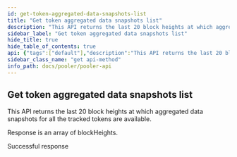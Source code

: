 ```yaml
---
id: get-token-aggregated-data-snapshots-list
title: "Get token aggregated data snapshots list"
description: "This API returns the last 20 block heights at which aggregated data snapshots for all the tracked tokens are available."
sidebar_label: "Get token aggregated data snapshots list"
hide_title: true
hide_table_of_contents: true
api: {"tags":["default"],"description":"This API returns the last 20 block heights at which aggregated data snapshots for all the tracked tokens are available.\n\nResponse is an array of blockHeights.","responses":{"200":{"description":"Successful response","content":{"application/json":{}}}},"method":"get","path":"/v2-tokens/snapshots","servers":[{"url":"http://{{base_url}}"}],"security":[{"apikeyAuth":[]}],"securitySchemes":{"apikeyAuth":{"type":"http","scheme":"apikey"}},"info":{"title":"Pooler API","version":"1.0.0"},"postman":{"name":"Get token aggregated data snapshots list","description":{"content":"This API returns the last 20 block heights at which aggregated data snapshots for all the tracked tokens are available.\n\nResponse is an array of blockHeights.","type":"text/plain"},"url":{"path":["v2-tokens","snapshots"],"host":["{{baseUrl}}"],"query":[],"variable":[]},"header":[{"key":"Accept","value":"application/json"}],"method":"GET"}}
sidebar_class_name: "get api-method"
info_path: docs/pooler/pooler-api
---
```



## Get token aggregated data snapshots list



This API returns the last 20 block heights at which aggregated data snapshots for all the tracked tokens are available.

Response is an array of blockHeights.

<div><ApiTabs><TabItem label={"200"} value={"200"}><div>

Successful response

</div><div><MimeTabs schemaType={"response"}></MimeTabs></div></TabItem></ApiTabs></div>
      